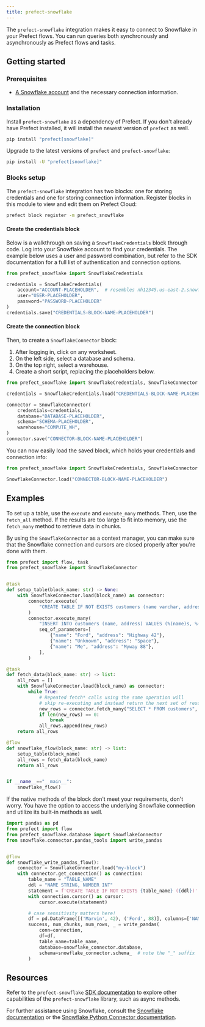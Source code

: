 ```yaml
---
title: prefect-snowflake
---
```


The `prefect-snowflake` integration makes it easy to connect to Snowflake in your Prefect flows. You can run queries both synchronously and asynchronously as Prefect flows and tasks.
## Getting started

### Prerequisites

- [A Snowflake account](https://www.snowflake.com/en/) and the necessary connection information.

### Installation

Install `prefect-snowflake` as a dependency of Prefect.
If you don't already have Prefect installed, it will install the newest version of `prefect` as well.

```bash
pip install "prefect[snowflake]"
```

Upgrade to the latest versions of `prefect` and `prefect-snowflake`:

```bash
pip install -U "prefect[snowflake]"
```

### Blocks setup

The `prefect-snowflake` integration has two blocks: one for storing credentials and one for storing connection information. Register blocks in this module to view and edit them on Prefect Cloud:

```bash
prefect block register -m prefect_snowflake
```


#### Create the credentials block

Below is a walkthrough on saving a `SnowflakeCredentials` block through code. Log into your Snowflake account to find your credentials.
The example below uses a user and password combination, but refer to the SDK documentation for a full list of authentication and connection options.

```python
from prefect_snowflake import SnowflakeCredentials

credentials = SnowflakeCredentials(
    account="ACCOUNT-PLACEHOLDER",  # resembles nh12345.us-east-2.snowflake
    user="USER-PLACEHOLDER",
    password="PASSWORD-PLACEHOLDER"
)
credentials.save("CREDENTIALS-BLOCK-NAME-PLACEHOLDER")
```

#### Create the connection block
Then, to create a `SnowflakeConnector` block:

1. After logging in, click on any worksheet.
2. On the left side, select a database and schema.
3. On the top right, select a warehouse.
3. Create a short script, replacing the placeholders below.

```python
from prefect_snowflake import SnowflakeCredentials, SnowflakeConnector

credentials = SnowflakeCredentials.load("CREDENTIALS-BLOCK-NAME-PLACEHOLDER")

connector = SnowflakeConnector(
    credentials=credentials,
    database="DATABASE-PLACEHOLDER",
    schema="SCHEMA-PLACEHOLDER",
    warehouse="COMPUTE_WH",
)
connector.save("CONNECTOR-BLOCK-NAME-PLACEHOLDER")
```

You can now easily load the saved block, which holds your credentials and connection info:

```python
from prefect_snowflake import SnowflakeCredentials, SnowflakeConnector

SnowflakeConnector.load("CONNECTOR-BLOCK-NAME-PLACEHOLDER")
```

## Examples

To set up a table, use the `execute` and `execute_many` methods. Then, use the `fetch_all` method. If the results are too large to fit into memory, use the `fetch_many` method to retrieve data in chunks.

By using the `SnowflakeConnector` as a context manager, you can make sure that the Snowflake connection and cursors are closed properly after you're done with them.


```python
from prefect import flow, task
from prefect_snowflake import SnowflakeConnector


@task
def setup_table(block_name: str) -> None:
    with SnowflakeConnector.load(block_name) as connector:
        connector.execute(
            "CREATE TABLE IF NOT EXISTS customers (name varchar, address varchar);"
        )
        connector.execute_many(
            "INSERT INTO customers (name, address) VALUES (%(name)s, %(address)s);",
            seq_of_parameters=[
                {"name": "Ford", "address": "Highway 42"},
                {"name": "Unknown", "address": "Space"},
                {"name": "Me", "address": "Myway 88"},
            ],
        )

@task
def fetch_data(block_name: str) -> list:
    all_rows = []
    with SnowflakeConnector.load(block_name) as connector:
        while True:
            # Repeated fetch* calls using the same operation will
            # skip re-executing and instead return the next set of results
            new_rows = connector.fetch_many("SELECT * FROM customers", size=2)
            if len(new_rows) == 0:
                break
            all_rows.append(new_rows)
    return all_rows

@flow
def snowflake_flow(block_name: str) -> list:
    setup_table(block_name)
    all_rows = fetch_data(block_name)
    return all_rows


if __name__=="__main__":
    snowflake_flow()
```

If the native methods of the block don't meet your requirements, don't worry. You have the option to access the underlying Snowflake connection and utilize its built-in methods as well.

```python
import pandas as pd
from prefect import flow
from prefect_snowflake.database import SnowflakeConnector
from snowflake.connector.pandas_tools import write_pandas


@flow
def snowflake_write_pandas_flow():
    connector = SnowflakeConnector.load("my-block")
    with connector.get_connection() as connection:
        table_name = "TABLE_NAME"
        ddl = "NAME STRING, NUMBER INT"
        statement = f'CREATE TABLE IF NOT EXISTS {table_name} ({ddl})'
        with connection.cursor() as cursor:
            cursor.execute(statement)

        # case sensitivity matters here!
        df = pd.DataFrame([('Marvin', 42), ('Ford', 88)], columns=['NAME', 'NUMBER'])
        success, num_chunks, num_rows, _ = write_pandas(
            conn=connection,
            df=df,
            table_name=table_name,
            database=snowflake_connector.database,
            schema=snowflake_connector.schema_  # note the "_" suffix
        )
```

## Resources

Refer to the `prefect-snowflake` [SDK documentation](https://prefect-python-sdk-docs.netlify.app/prefect_snowflake/database/) to explore other capabilities of the `prefect-snowflake` library, such as async methods.

For further assistance using Snowflake, consult the [Snowflake documentation](https://docs.snowflake.com/) or the [Snowflake Python Connector documentation](https://docs.snowflake.com/en/developer-guide/python-connector/python-connector-example).

